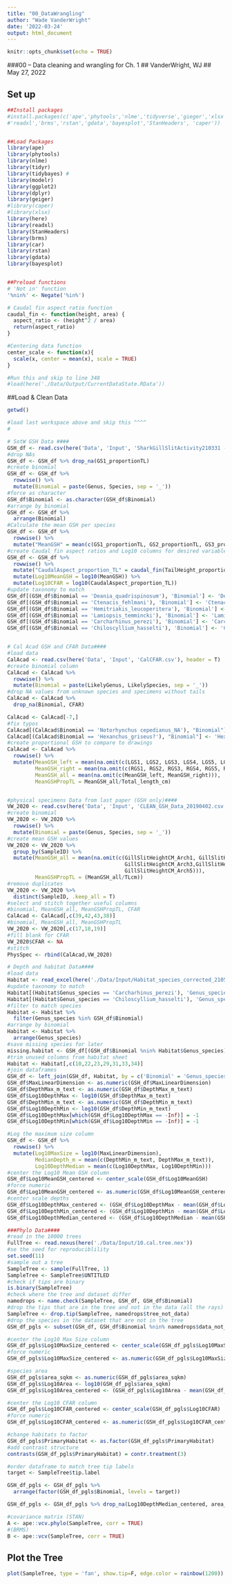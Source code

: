 ```yaml
---
title: "00_DataWrangling"
author: "Wade VanderWright"
date: '2022-03-24'
output: html_document
---
```


```r
knitr::opts_chunk$set(echo = TRUE)
```

###00 -- Data cleaning and wrangling for Ch. 1
## VanderWright, WJ
## May 27, 2022

## Set up
```r
##Install packages
#install.packages(c('ape','phytools','nlme','tidyverse','gieger','xlsx','here',
#'readxl','brms','rstan','gdata','bayesplot','StanHeaders', 'caper'))


##Load Packages
library(ape)
library(phytools)
library(nlme)
library(tidyr)
library(tidybayes) #
library(modelr)
library(ggplot2)
library(dplyr)
library(geiger)
#library(caper)
#library(xlsx)
library(here)
library(readxl)
library(StanHeaders)
library(brms)
library(car)
library(rstan)
library(gdata)
library(bayesplot)


##Preload functions
# 'Not in' function
'%nin%' <- Negate('%in%')

# Caudal fin aspect ratio function
caudal_fin <- function(height, area) {
  aspect_ratio <- (height^2 / area)
  return(aspect_ratio)
}

#Centering data function
center_scale <- function(x){
  scale(x, center = mean(x), scale = TRUE)
}

#Run this and skip to line 348
#load(here('./Data/Output/CurrentDataState.RData'))


```

##Load & Clean Data 
```r
getwd()

#load last workspace above and skip this ^^^^
#

# SotW GSH Data ####
GSH_df <- read.csv(here('Data', 'Input', 'SharkGillSlitActivity210331 - Sheet1.csv'), header = T)
#drop NAs
GSH_df <- GSH_df %>% drop_na(GS1_proportionTL)
#create binomial
GSH_df <- GSH_df %>% 
  rowwise() %>% 
  mutate(Binomial = paste(Genus, Species, sep = '_'))
#force as character
GSH_df$Binomial <- as.character(GSH_df$Binomial)
#arrange by binomial
GSH_df <- GSH_df %>% 
  arrange(Binomial)
#Calculate the mean GSH per species
GSH_df <- GSH_df %>% 
  rowwise() %>% 
  mutate("MeanGSH" = mean(c(GS1_proportionTL, GS2_proportionTL, GS3_proportionTL, GS4_proportionTL, GS5_proportionTL, GS6_proportionTL, GS7_proportionTL), na.rm = TRUE))
#create Caudal fin aspect ratios and Log10 columns for desired variables 
GSH_df <- GSH_df %>%
  rowwise() %>% 
  mutate("CaudalAspect_proportion_TL" = caudal_fin(TailHeight_proportionTL, TailArea_proportionTL)) %>% 
  mutate(Log10MeanGSH = log10(MeanGSH)) %>% 
  mutate(Log10CFAR = log10(CaudalAspect_proportion_TL))
#update taxonomy to match
GSH_df[(GSH_df$Binomial == 'Deania_quadrispinosum'), 'Binomial'] <- 'Deania_quadrispinosa'
GSH_df[(GSH_df$Binomial == 'Ctenacis_fehlmani'), 'Binomial'] <- 'Ctenacis_fehlmanni' 
GSH_df[(GSH_df$Binomial == 'Hemitriakis_leucoperitera'), 'Binomial'] <- 'Hemitriakis_leucoperiptera'
GSH_df[(GSH_df$Binomial == 'Lamiopsis_temmincki'), 'Binomial'] <- 'Lamiopsis_temminckii'
GSH_df[(GSH_df$Binomial == 'Carcharhinus_perezi'), 'Binomial'] <- 'Carcharhinus_perezii'
GSH_df[(GSH_df$Binomial == 'Chiloscyllium_hasselti'), 'Binomial'] <- 'Chiloscyllium_hasseltii'


# Cal Acad GSH and CFAR Data####
#load data
CalAcad <- read.csv(here('Data', 'Input', 'CalCFAR.csv'), header = T)
#create binomial column
CalAcad <- CalAcad %>% 
  rowwise() %>% 
  mutate(Binomial = paste(LikelyGenus, LikelySpecies, sep = '_'))
#drop NA values from unknown species and specimens without tails
CalAcad <- CalAcad %>% 
  drop_na(Binomial, CFAR)

CalAcad <- CalAcad[-7,]
#fix typos
CalAcad[(CalAcad$Binomial == 'Notorhynchus cepedianus_NA'), "Binomial"] <- 'Notorhynchus_cepedianus'
CalAcad[(CalAcad$Binomial == 'Hexanchus_griseus?'), "Binomial"] <- 'Hexanchus_griseus'
#create proportional GSH to compare to drawings
CalAcad <- CalAcad %>% 
  rowwise() %>% 
  mutate(MeanGSH_left = mean(na.omit(c(LGS1, LGS2, LGS3, LGS4, LGS5, LGS6, LGS7))),
         MeanGSH_right = mean(na.omit(c(RGS1, RGS2, RGS3, RGS4, RGS5, RGS6, RGS7))),
         MeanGSH_all = mean(na.omit(c(MeanGSH_left, MeanGSH_right))),
         MeanGSHPropTL = MeanGSH_all/Total_length_cm)


#physical specimens Data from last paper (GSH only)####
VW_2020 <- read.csv(here('Data', 'Input', 'CLEAN_GSH_Data_20190402.csv'), header = T)
#create binomial
VW_2020 <- VW_2020 %>% 
  rowwise() %>% 
  mutate(Binomial = paste(Genus, Species, sep = '_'))
#create mean GSH values
VW_2020 <- VW_2020 %>% 
  group_by(SampleID) %>% 
  mutate(MeanGSH_all = mean(na.omit(c(GillSlitHeightCM_Arch1, GillSlitHeightCM_Arch2,
                                      GillSlitHeightCM_Arch3,GillSlitHeightCM_Arch4,
                                      GillSlitHeightCM_Arch5))),
         MeanGSHPropTL = (MeanGSH_all/TLcm))
#remove duplicates
VW_2020 <- VW_2020 %>% 
  distinct(SampleID, .keep_all = T)
#select and stitch together useful columns
#binomial, MeanGSH_all, MeanGSHPropTL, CFAR
CalAcad <- CalAcad[,c(39,42,43,38)]
#binomial, MeanGSH_all, MeanGSHPropTL
VW_2020 <- VW_2020[,c(17,18,19)]
#fill blank for CFAR
VW_2020$CFAR <- NA
#stitch
PhysSpec <- rbind(CalAcad,VW_2020)

# Depth and habitat Data####
#load data
Habitat <- read_excel(here('./Data/Input/Habitat_species_corrected_210512.xlsx'), sheet = "Current")
#update taxonomy to match
Habitat[(Habitat$Genus_species == 'Carcharhinus_perezi'), 'Genus_species'] <- 'Carcharhinus_perezii'
Habitat[(Habitat$Genus_species == 'Chiloscyllium_hasselti'), 'Genus_species'] <- 'Chiloscyllium_hasseltii'
#filter to match species
Habitat <- Habitat %>% 
  filter(Genus_species %in% GSH_df$Binomial)
#arrange by binomial
Habitat <- Habitat %>% 
  arrange(Genus_species)
#save missing species for later
missing.habitat <- GSH_df[(GSH_df$Binomial %nin% Habitat$Genus_species),]
#trim unused columns from habitat sheet
Habitat <- Habitat[,c(10,22,23,29,31,33,34)]
#join dataframes
GSH_df <- left_join(GSH_df, Habitat, by = c('Binomial' = 'Genus_species'))
GSH_df$MaxLinearDimension <- as.numeric(GSH_df$MaxLinearDimension)
GSH_df$DepthMax_m_text <- as.numeric(GSH_df$DepthMax_m_text)
GSH_df$Log10DepthMax <- log10(GSH_df$DepthMax_m_text)
GSH_df$DepthMin_m_text <- as.numeric(GSH_df$DepthMin_m_text)
GSH_df$Log10DepthMin <- log10(GSH_df$DepthMin_m_text)
GSH_df$Log10DepthMax[which(GSH_df$Log10DepthMax == -Inf)] = -1
GSH_df$Log10DepthMin[which(GSH_df$Log10DepthMin == -Inf)] = -1

#Log the maximum size column
GSH_df <- GSH_df %>% 
  rowwise() %>% 
  mutate(Log10MaxSize = log10(MaxLinearDimension),
         MedianDepth_m = mean(c(DepthMin_m_text, DepthMax_m_text)),
         Log10DepthMedian = mean(c(Log10DepthMax, Log10DepthMin)))
#center the Log10 Mean GSH column
GSH_df$Log10MeanGSH_centered <- center_scale(GSH_df$Log10MeanGSH)
#force numeric
GSH_df$Log10MeanGSH_centered <- as.numeric(GSH_df$Log10MeanGSH_centered)
#center scale depths
GSH_df$Log10DepthMax_centered <- (GSH_df$Log10DepthMax - mean(GSH_df$Log10DepthMax, na.rm = TRUE)) / sd(GSH_df$Log10DepthMax, na.rm = TRUE)
GSH_df$Log10DepthMin_centered <- (GSH_df$Log10DepthMin - mean(GSH_df$Log10DepthMin, na.rm = TRUE)) / sd(GSH_df$Log10DepthMin, na.rm = TRUE)
GSH_df$Log10DepthMedian_centered <- (GSH_df$Log10DepthMedian - mean(GSH_df$Log10DepthMedian, na.rm = TRUE)) / sd(GSH_df$Log10DepthMedian, na.rm = TRUE)

###Phylo Data####
#read in the 10000 trees
FullTree <- read.nexus(here('./Data/Input/10.cal.tree.nex'))
#se the seed for reproduciblility
set.seed(11)
#sample out a tree
SampleTree <- sample(FullTree, 1)
SampleTree <- SampleTree$UNTITLED
#check if tips are binary
is.binary(SampleTree)
#check where the tree and dataset differ
namedrops <- name.check(SampleTree, GSH_df, GSH_df$Binomial)
#drop the tips that are in the tree and not in the data (all the rays)
SampleTree <- drop.tip(SampleTree, namedrops$tree_not_data)
#drop the species in the dataset that are not in the tree
GSH_df_pgls <- subset(GSH_df, GSH_df$Binomial %nin% namedrops$data_not_tree) 

#center the Log10 Max Size column
GSH_df_pgls$Log10MaxSize_centered <- center_scale(GSH_df_pgls$Log10MaxSize)
#force numeric
GSH_df_pgls$Log10MaxSize_centered <- as.numeric(GSH_df_pgls$Log10MaxSize_centered)

#species area
GSH_df_pgls$area_sqkm <- as.numeric(GSH_df_pgls$area_sqkm)
GSH_df_pgls$Log10Area <- log10(GSH_df_pgls$area_sqkm)
GSH_df_pgls$Log10Area_centered <- (GSH_df_pgls$Log10Area - mean(GSH_df_pgls$Log10Area, na.rm = TRUE)) / sd(GSH_df_pgls$Log10Area, na.rm = TRUE)

#center the Log10 CFAR column
GSH_df_pgls$Log10CFAR_centered <- center_scale(GSH_df_pgls$Log10CFAR)
#force numeric
GSH_df_pgls$Log10CFAR_centered <- as.numeric(GSH_df_pgls$Log10CFAR_centered)

#change habitats to factor
GSH_df_pgls$PrimaryHabitat <- as.factor(GSH_df_pgls$PrimaryHabitat)
#add contrast structure
contrasts(GSH_df_pgls$PrimaryHabitat) = contr.treatment(3)

#order dataframe to match tree tip labels
target <- SampleTree$tip.label

GSH_df_pgls <- GSH_df_pgls %>% 
  arrange(factor(GSH_df_pgls$Binomial, levels = target))

GSH_df_pgls <- GSH_df_pgls %>% drop_na(Log10DepthMedian_centered, area_sqkm)

#covariance matrix (STAN)
A <- ape::vcv.phylo(SampleTree, corr = TRUE)
#(BRMS)
B <- ape::vcv(SampleTree, corr = TRUE)


```

## Plot the Tree
```r
plot(SampleTree, type = 'fan', show.tip=F, edge.color = rainbow(1200))
```
